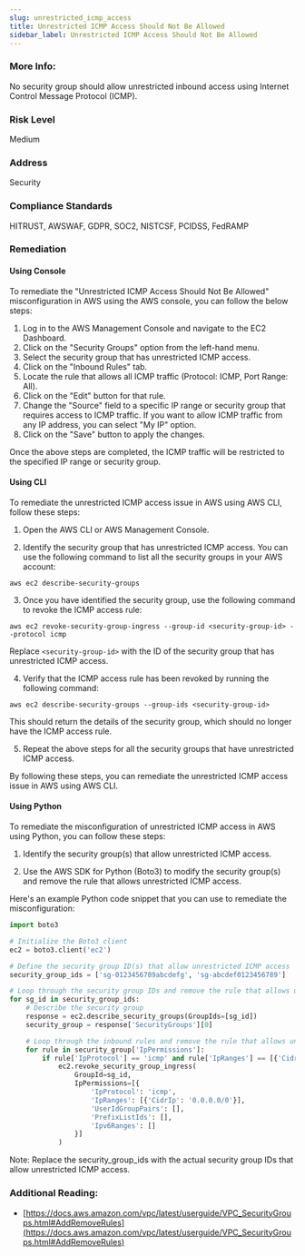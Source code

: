 ```yaml
---
slug: unrestricted_icmp_access
title: Unrestricted ICMP Access Should Not Be Allowed
sidebar_label: Unrestricted ICMP Access Should Not Be Allowed
---
```


### More Info:

No security group should allow unrestricted inbound access using Internet Control Message Protocol (ICMP).

### Risk Level

Medium

### Address

Security

### Compliance Standards

HITRUST, AWSWAF, GDPR, SOC2, NISTCSF, PCIDSS, FedRAMP

### Remediation

#### Using Console

To remediate the "Unrestricted ICMP Access Should Not Be Allowed" misconfiguration in AWS using the AWS console, you can follow the below steps:

1. Log in to the AWS Management Console and navigate to the EC2 Dashboard.
2. Click on the "Security Groups" option from the left-hand menu.
3. Select the security group that has unrestricted ICMP access.
4. Click on the "Inbound Rules" tab.
5. Locate the rule that allows all ICMP traffic (Protocol: ICMP, Port Range: All).
6. Click on the "Edit" button for that rule.
7. Change the "Source" field to a specific IP range or security group that requires access to ICMP traffic. If you want to allow ICMP traffic from any IP address, you can select "My IP" option.
8. Click on the "Save" button to apply the changes.

Once the above steps are completed, the ICMP traffic will be restricted to the specified IP range or security group.

#### Using CLI

To remediate the unrestricted ICMP access issue in AWS using AWS CLI, follow these steps:

1. Open the AWS CLI or AWS Management Console.

2. Identify the security group that has unrestricted ICMP access. You can use the following command to list all the security groups in your AWS account:

```
aws ec2 describe-security-groups
```

3. Once you have identified the security group, use the following command to revoke the ICMP access rule:

```
aws ec2 revoke-security-group-ingress --group-id <security-group-id> --protocol icmp
```

Replace `<security-group-id>` with the ID of the security group that has unrestricted ICMP access.

4. Verify that the ICMP access rule has been revoked by running the following command:

```
aws ec2 describe-security-groups --group-ids <security-group-id>
```

This should return the details of the security group, which should no longer have the ICMP access rule.

5. Repeat the above steps for all the security groups that have unrestricted ICMP access.

By following these steps, you can remediate the unrestricted ICMP access issue in AWS using AWS CLI.

#### Using Python

To remediate the misconfiguration of unrestricted ICMP access in AWS using Python, you can follow these steps:

1. Identify the security group(s) that allow unrestricted ICMP access.

2. Use the AWS SDK for Python (Boto3) to modify the security group(s) and remove the rule that allows unrestricted ICMP access.

Here's an example Python code snippet that you can use to remediate the misconfiguration:

```python
import boto3

# Initialize the Boto3 client
ec2 = boto3.client('ec2')

# Define the security group ID(s) that allow unrestricted ICMP access
security_group_ids = ['sg-0123456789abcdefg', 'sg-abcdef0123456789']

# Loop through the security group IDs and remove the rule that allows unrestricted ICMP access
for sg_id in security_group_ids:
    # Describe the security group
    response = ec2.describe_security_groups(GroupIds=[sg_id])
    security_group = response['SecurityGroups'][0]

    # Loop through the inbound rules and remove the rule that allows unrestricted ICMP access
    for rule in security_group['IpPermissions']:
        if rule['IpProtocol'] == 'icmp' and rule['IpRanges'] == [{'CidrIp': '0.0.0.0/0'}]:
            ec2.revoke_security_group_ingress(
                GroupId=sg_id,
                IpPermissions=[{
                    'IpProtocol': 'icmp',
                    'IpRanges': [{'CidrIp': '0.0.0.0/0'}],
                    'UserIdGroupPairs': [],
                    'PrefixListIds': [],
                    'Ipv6Ranges': []
                }]
            )
```

Note: Replace the security_group_ids with the actual security group IDs that allow unrestricted ICMP access.

### Additional Reading:

- [https://docs.aws.amazon.com/vpc/latest/userguide/VPC_SecurityGroups.html#AddRemoveRules](https://docs.aws.amazon.com/vpc/latest/userguide/VPC_SecurityGroups.html#AddRemoveRules) 

